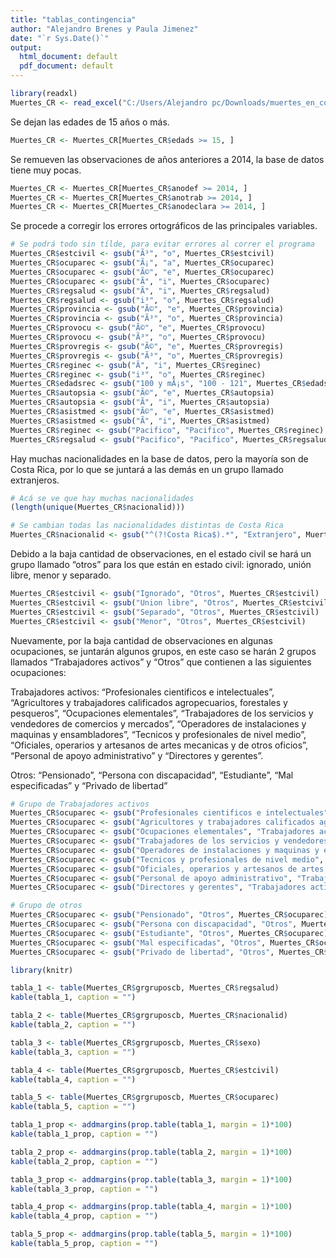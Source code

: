 ---
title: "tablas_contingencia"
author: "Alejandro Brenes y Paula Jimenez"
date: "`r Sys.Date()`"
output:
  html_document: default
  pdf_document: default
---

```{r Descarga_base}
library(readxl)
Muertes_CR <- read_excel("C:/Users/Alejandro pc/Downloads/muertes_en_costa_rica_2014_2021.xlsx")
```

Se dejan las edades de 15 años o más.

```{r Nuevas_edades}
Muertes_CR <- Muertes_CR[Muertes_CR$edads >= 15, ]
```

Se remueven las observaciones de años anteriores a 2014, la base de datos tiene muy pocas.

```{r Nuevos_annos}
Muertes_CR <- Muertes_CR[Muertes_CR$anodef >= 2014, ]
Muertes_CR <- Muertes_CR[Muertes_CR$anotrab >= 2014, ]
Muertes_CR <- Muertes_CR[Muertes_CR$anodeclara >= 2014, ]
```

Se procede a corregir los errores ortográficos de las principales variables.

```{r Ortografia}
# Se podrá todo sin tílde, para evitar errores al correr el programa
Muertes_CR$estcivil <- gsub("Ã³", "o", Muertes_CR$estcivil)
Muertes_CR$ocuparec <- gsub("Ã¡", "a", Muertes_CR$ocuparec)
Muertes_CR$ocuparec <- gsub("Ã©", "e", Muertes_CR$ocuparec)
Muertes_CR$ocuparec <- gsub("Ã", "i", Muertes_CR$ocuparec)
Muertes_CR$regsalud <- gsub("Ã", "i", Muertes_CR$regsalud)
Muertes_CR$regsalud <- gsub("i³", "o", Muertes_CR$regsalud)
Muertes_CR$provincia <- gsub("Ã©", "e", Muertes_CR$provincia)
Muertes_CR$provincia <- gsub("Ã³", "o", Muertes_CR$provincia)
Muertes_CR$provocu <- gsub("Ã©", "e", Muertes_CR$provocu)
Muertes_CR$provocu <- gsub("Ã³", "o", Muertes_CR$provocu)
Muertes_CR$provregis <- gsub("Ã©", "e", Muertes_CR$provregis)
Muertes_CR$provregis <- gsub("Ã³", "o", Muertes_CR$provregis)
Muertes_CR$reginec <- gsub("Ã", "i", Muertes_CR$reginec)
Muertes_CR$reginec <- gsub("i³", "o", Muertes_CR$reginec)
Muertes_CR$edadsrec <- gsub("100 y mÃ¡s", "100 - 121", Muertes_CR$edadsrec)
Muertes_CR$autopsia <- gsub("Ã©", "e", Muertes_CR$autopsia)
Muertes_CR$autopsia <- gsub("Ã", "i", Muertes_CR$autopsia)
Muertes_CR$asistmed <- gsub("Ã©", "e", Muertes_CR$asistmed)
Muertes_CR$asistmed <- gsub("Ã", "i", Muertes_CR$asistmed)
Muertes_CR$reginec <- gsub("Paci­fico", "Pacifico", Muertes_CR$reginec)
Muertes_CR$regsalud <- gsub("Paci­fico", "Pacifico", Muertes_CR$regsalud)
```

Hay muchas nacionalidades en la base de datos, pero la mayoría son de Costa Rica, por lo que se juntará a las demás en un grupo llamado extranjeros.

```{r Nacionalidades}
# Acá se ve que hay muchas nacionalidades
(length(unique(Muertes_CR$nacionalid)))

# Se cambian todas las nacionalidades distintas de Costa Rica
Muertes_CR$nacionalid <- gsub("^(?!Costa Rica$).*", "Extranjero", Muertes_CR$nacionalid, perl = TRUE)
```
Debido a la baja cantidad de observaciones, en el estado civil se hará un grupo llamado "otros" para los que están en estado civil: ignorado, unión libre, menor y separado.

```{r Estado_civ}
Muertes_CR$estcivil <- gsub("Ignorado", "Otros", Muertes_CR$estcivil)
Muertes_CR$estcivil <- gsub("Union libre", "Otros", Muertes_CR$estcivil)
Muertes_CR$estcivil <- gsub("Separado", "Otros", Muertes_CR$estcivil)
Muertes_CR$estcivil <- gsub("Menor", "Otros", Muertes_CR$estcivil)
```

Nuevamente, por la baja cantidad de observaciones en algunas ocupaciones, se juntarán algunos grupos, en este caso se harán 2 grupos llamados "Trabajadores activos" y "Otros" que contienen a las siguientes ocupaciones:

Trabajadores activos: "Profesionales cientificos e intelectuales", "Agricultores y trabajadores calificados agropecuarios, forestales y pesqueros", "Ocupaciones elementales", "Trabajadores de los servicios y vendedores de comercios y mercados", "Operadores de instalaciones y maquinas y ensambladores", "Tecnicos y profesionales de nivel medio", "Oficiales, operarios y artesanos de artes mecanicas y de otros oficios", "Personal de apoyo administrativo" y "Directores y gerentes".

Otros: "Pensionado", "Persona con discapacidad", "Estudiante", "Mal especificadas" y "Privado de libertad"

```{r Ocupacion}
# Grupo de Trabajadores activos
Muertes_CR$ocuparec <- gsub("Profesionales cienti­ficos e intelectuales", "Trabajadores activos", Muertes_CR$ocuparec)
Muertes_CR$ocuparec <- gsub("Agricultores y trabajadores calificados agropecuarios, forestales y pesqueros", "Trabajadores activos", Muertes_CR$ocuparec)
Muertes_CR$ocuparec <- gsub("Ocupaciones elementales", "Trabajadores activos", Muertes_CR$ocuparec)
Muertes_CR$ocuparec <- gsub("Trabajadores de los servicios y vendedores de comercios y mercados", "Trabajadores activos", Muertes_CR$ocuparec)
Muertes_CR$ocuparec <- gsub("Operadores de instalaciones y maquinas y ensambladores", "Trabajadores activos", Muertes_CR$ocuparec)
Muertes_CR$ocuparec <- gsub("Tecnicos y profesionales de nivel medio", "Trabajadores activos", Muertes_CR$ocuparec)
Muertes_CR$ocuparec <- gsub("Oficiales, operarios y artesanos de artes mecanicas y de otros oficios", "Trabajadores activos", Muertes_CR$ocuparec)
Muertes_CR$ocuparec <- gsub("Personal de apoyo administrativo", "Trabajadores activos", Muertes_CR$ocuparec)
Muertes_CR$ocuparec <- gsub("Directores y gerentes", "Trabajadores activos", Muertes_CR$ocuparec)

# Grupo de otros
Muertes_CR$ocuparec <- gsub("Pensionado", "Otros", Muertes_CR$ocuparec)
Muertes_CR$ocuparec <- gsub("Persona con discapacidad", "Otros", Muertes_CR$ocuparec)
Muertes_CR$ocuparec <- gsub("Estudiante", "Otros", Muertes_CR$ocuparec)
Muertes_CR$ocuparec <- gsub("Mal especificadas", "Otros", Muertes_CR$ocuparec)
Muertes_CR$ocuparec <- gsub("Privado de libertad", "Otros", Muertes_CR$ocuparec)
```

```{r}

library(knitr)

tabla_1 <- table(Muertes_CR$grgruposcb, Muertes_CR$regsalud)
kable(tabla_1, caption = "")

tabla_2 <- table(Muertes_CR$grgruposcb, Muertes_CR$nacionalid)
kable(tabla_2, caption = "")

tabla_3 <- table(Muertes_CR$grgruposcb, Muertes_CR$sexo)
kable(tabla_3, caption = "")

tabla_4 <- table(Muertes_CR$grgruposcb, Muertes_CR$estcivil)
kable(tabla_4, caption = "")

tabla_5 <- table(Muertes_CR$grgruposcb, Muertes_CR$ocuparec)
kable(tabla_5, caption = "")

tabla_1_prop <- addmargins(prop.table(tabla_1, margin = 1)*100) 
kable(tabla_1_prop, caption = "")

tabla_2_prop <- addmargins(prop.table(tabla_2, margin = 1)*100) 
kable(tabla_2_prop, caption = "")

tabla_3_prop <- addmargins(prop.table(tabla_3, margin = 1)*100) 
kable(tabla_3_prop, caption = "")

tabla_4_prop <- addmargins(prop.table(tabla_4, margin = 1)*100) 
kable(tabla_4_prop, caption = "")

tabla_5_prop <- addmargins(prop.table(tabla_5, margin = 1)*100) 
kable(tabla_5_prop, caption = "")



```






